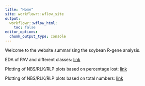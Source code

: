 ---
title: "Home"
site: workflowr::wflow_site
output:
  workflowr::wflow_html:
    toc: false
editor_options:
  chunk_output_type: console
---

Welcome to the website summarising the soybean R-gene analysis.


EDA of PAV and different classes: [link](eda.html)


Plotting of NBS/RLK/RLP plots based on percentage lost: [link](first-analysis.html)

Plotting of NBS/RLK/RLP plots based on total numbers: [link](total_numbers.html)


